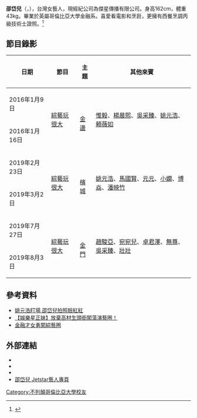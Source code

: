 {{Notability Unreferenced |time=2016-02-06T06:23:51+00:00}}
{{藝人
| 姓名 = 邵岱兒
| 類型 = 女藝人
| 圖片 = 
| 圖片尺寸 = 
| 圖片簡介 = 
| 羅馬拼音 =
| 英文名 = Debbie Yeh 
| 暱稱 = 
| 國籍 = {{ROC}}
| 籍貫 = 
| 出生日期 ={{birth date and age|1991|12|5}}
| 出生地點 ={{ROC}}[[台北市|台北市]]
| 逝世日期 =  
| 逝世地點 = 
| 職業 = 
| 語言 = [[國語|國語]]、[[英語|英語]]
| 母校 = [[英屬哥倫比亞大學|英屬哥倫比亞大學]]金融系
| 出身地 = 
| 出道作 = 
| 出道日期 = 
| 活躍年代 =  
| 代表作 = 
| 唱片公司 = 
| 經紀公司 = [[傑星傳播|傑星傳播]] Jetstar 合作至2017年止
| 網站 = 
}}
'''邵岱兒'''（{{lang-en|Debbie}}，{{bd|1991年|12月5日|}}），台灣女藝人，現經紀公司為傑星傳播有限公司。身高162cm，體重43kg。畢業於英屬哥倫比亞大學金融系。喜愛看電影和烹飪，更擁有西餐烹調丙級技術士證照。<ref>{{Cite web |url=http://www.jetstar.com.tw/merchandise/merchandise_detail/data/jetstar/tw/artists/debbie/ |title=存档副本 |accessdate=2016-01-17 |archive-date=2016-01-23 |archive-url=https://web.archive.org/web/20160123204522/http://www.jetstar.com.tw/merchandise/merchandise_detail/data/jetstar/tw/artists/debbie |dead-url=no }}</ref>

==節目錄影==
{| class="wikitable" style="text-align:center"
|-
! 日期 !! 節目 !! 主題 !! 其他來賓
|-
|rowspan=1| 2016年1月9日
|rowspan=2| [[綜藝玩很大|綜藝玩很大]]
|rowspan=2|{{KHM}}<br/>[[金邊|金邊]]
|rowspan=2| [[林惟毅|惟毅]]、[[楊晨熙|楊晨熙]]、[[吳采臻|吳采臻]]、[[姚元浩|姚元浩]]、[[頼薇如|頼薇如]]
|-
|rowspan=1| 2016年1月16日
|-
|rowspan=1| 2019年2月23日
|rowspan=2| [[綜藝玩很大|綜藝玩很大]]
|rowspan=2|{{MYS}}<br/>[[檳城|檳城]]
|rowspan=2| [[姚元浩|姚元浩]]、[[馬國賢|馬國賢]]、[https://www.facebook.com/1105ya/ 元元]、[[小嫻|小嫻]]、[[博焱|博焱]]、[[潘映竹|潘映竹]]
|-
|rowspan=1| 2019年3月2日
|-
|rowspan=1| 2019年7月27日
|rowspan=2| [[綜藝玩很大|綜藝玩很大]]
|rowspan=2|{{ROC}}<br/>[[金門|金門]]
|rowspan=2| [[趙駿亞|趙駿亞]]、[[宛宛兒|宛宛兒]]、[[卓君澤|卓君澤]]、[[無尊|無尊]]、[[吳采臻|吳采臻]]、[[壯壯|壯壯]]
|-
|rowspan=1| 2019年8月3日
|}

==參考資料==
{{reflist}}
*[https://tw.news.yahoo.com/%E5%A7%9A%E5%85%83%E6%B5%A9%E7%9B%AF%E5%A0%B4-%E9%82%B5%E5%B2%B1%E5%85%92%E6%8B%8D%E7%85%A7%E8%87%89%E7%B4%85%E7%B4%85-215006703.html/ 姚元浩盯場 邵岱兒拍照臉紅紅]
*[https://tw.mobi.yahoo.com/home/%E3%80%90%E5%A8%9B%E6%A8%82%E6%98%9F%E6%AD%A3%E5%A6%B9%E3%80%91%E6%94%BE%E6%A3%84%E9%AB%98%E6%9D%90%E7%94%9F%E9%A0%AD%E9%8A%9C%E9%97%96%E8%95%A9%E6%BC%94%E8%97%9D%E5%9C%88%EF%BC%81%E9%AB%98%E4%BB%A5%E7%BF%94%E5%B8%AB%E5%A6%B9%EF%BC%8C%E4%BA%AE%E9%BA%97%E6%96%B0%E7%94%9F%E4%BB%A3%E5%A5%B3%E6%98%9F-%E9%82%B5%E5%B2%B1%E5%85%92-102507080.html/ 【娛樂星正妹】放棄高材生頭銜闖蕩演藝圈！] {{Wayback|url=https://tw.mobi.yahoo.com/home/%E3%80%90%E5%A8%9B%E6%A8%82%E6%98%9F%E6%AD%A3%E5%A6%B9%E3%80%91%E6%94%BE%E6%A3%84%E9%AB%98%E6%9D%90%E7%94%9F%E9%A0%AD%E9%8A%9C%E9%97%96%E8%95%A9%E6%BC%94%E8%97%9D%E5%9C%88%EF%BC%81%E9%AB%98%E4%BB%A5%E7%BF%94%E5%B8%AB%E5%A6%B9%EF%BC%8C%E4%BA%AE%E9%BA%97%E6%96%B0%E7%94%9F%E4%BB%A3%E5%A5%B3%E6%98%9F-%E9%82%B5%E5%B2%B1%E5%85%92-102507080.html/ |date=20160206152556 }}
*[https://web.archive.org/web/20160206142051/http://beauty520.clouds.twgogo.org/%E9%87%91%E8%9E%8D%E6%89%8D%E5%A5%B3%E5%8B%87%E9%97%96%E7%B6%9C%E8%97%9D%E5%9C%88-debbie-%E9%82%B5%E5%B2%B1%E5%85%92/?ckattempt=1%2F 金融才女勇闖綜藝圈]

==外部連結==
*{{facebook|yehdeb}}
*{{instagram|yehdeb}}
*{{twitter|degen_deb}}
*[http://www.jetstar.com.tw/merchandise/merchandise_detail/data/jetstar/tw/artists/debbie/ 邵岱兒 Jetstar藝人專頁] {{Wayback|url=http://www.jetstar.com.tw/merchandise/merchandise_detail/data/jetstar/tw/artists/debbie/ |date=20160123204522 }}
{{Portal bar|臺灣|娛樂|人物}}
[[Category:不列顛哥倫比亞大學校友|Category:不列顛哥倫比亞大學校友]]